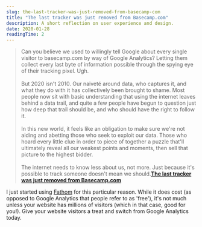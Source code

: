 ```yaml
---
slug: the-last-tracker-was-just-removed-from-basecamp-com
title: "The last tracker was just removed from Basecamp.com"
description: A short reflection on user experience and design.
date: 2020-01-28
readingTime: 2
---
```


>Can you believe we used to willingly tell Google about every single visitor to basecamp.com by way of Google Analytics? Letting them collect every last byte of information possible through the spying eye of their tracking pixel. Ugh.
<br /><br />
But 2020 isn't 2010. Our naiveté around data, who captures it, and what they do with it has collectively been brought to shame. Most people now sit with basic understanding that using the internet leaves behind a data trail, and quite a few people have begun to question just how deep that trail should be, and who should have the right to follow it.
<br /><br />
In this new world, it feels like an obligation to make sure we're not aiding and abetting those who seek to exploit our data. Those who hoard every little clue in order to piece of together a puzzle that'll ultimately reveal all our weakest points and moments, then sell that picture to the highest bidder.
<br /><br />
The internet needs to know less about us, not more. Just because it's possible to track someone doesn't mean we should.**<a href="https://m.signalvnoise.com/the-last-tracker-was-just-removed-from-basecamp-com/#comments">The last tracker was just removed from Basecamp.com</a>**

I just started using <a href="https://usefathom.com/ref/ZTSEBE">Fathom</a> for this particular reason. While it does cost (as opposed to Google Analytics that people refer to as 'free'), it's not much unless your website has millions of visitors (which in that case, good for you!). Give your website visitors a treat and switch from Google Analytics today.